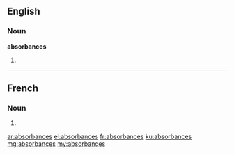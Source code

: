 ==English==

===Noun===
'''absorbances'''

# {{plural of|absorbance}}

----

==French==

===Noun===
{{head|fr|plural}} {{f-p}}

# {{plural of|absorbance|lang=fr}}

[[ar:absorbances]]
[[el:absorbances]]
[[fr:absorbances]]
[[ku:absorbances]]
[[mg:absorbances]]
[[my:absorbances]]